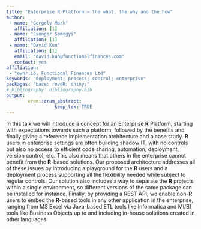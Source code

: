 ```yaml
---
title: "Enterprise R Platform – the what, the why and the how"
author:
 - name: "Gergely Mark"
   affiliation: [1]
 - name: "Csongor Somogyi"
   affiliation: [1]
 - name: "David Kun"
   affiliation: [1]
   email: "david.kun@functionalfinances.com"
   contact: yes
affiliation:
 - "ownr.io; Functional Finances Ltd"
keywords: "deployment; process; control; enterprise"
packages: "base; roveR; shiny;"
# bibliography: bibliography.bib
output:  
        erum::erum_abstract:
                  keep_tex: TRUE
---
```


In this talk we will introduce a concept for an Enterprise **R** Platform,
starting with expectations towards such a platform, followed by the
benefits and finally giving a reference implementation architecture and
a case study. **R** users in enterprise settings are often building shadow
IT, with no controls but also no access to efficient code sharing,
automation, deployment, version control, etc. This also means that
others in the enterprise cannot benefit from the **R**-based solutions. Our
proposed architecture addresses all of these issues by introducing a
playground for the **R** users and a deployment process supporting all the
flexibility needed while subject to regular controls. Our solution also
includes a way to separate the **R** projects within a single environment,
so different versions of the same package can be installed for instance.
Finally, by providing a REST API, we enable non-**R** users to embed the
**R**-based tools in any other application in the enterprise, ranging from
MS Excel via Java-based ETL tools like Informatica and MI/BI tools like
Business Objects up to and including in-house solutions created in other
languages.

<!--  -->
<!--  -->
<!--  -->
